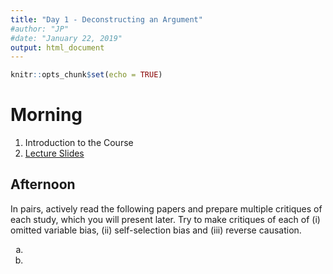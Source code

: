 ```yaml
---
title: "Day 1 - Deconstructing an Argument"
#author: "JP"
#date: "January 22, 2019"
output: html_document
---
```


```r
knitr::opts_chunk$set(echo = TRUE)
```

# Morning

1. Introduction to the Course
2. [Lecture Slides](https://jonnyphillips.github.io/Causal_Critiques/Day 1/Slides_Day_2_v2.pdf)

## Afternoon

In pairs, actively read the following papers and prepare multiple critiques of each study, which you will present later. Try to make critiques of each of (i) omitted variable bias, (ii) self-selection bias and (iii) reverse causation.

a. 
b. 